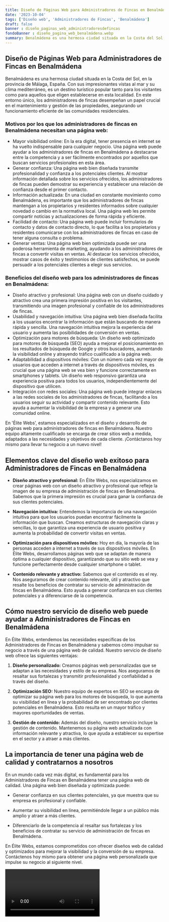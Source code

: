 ```yaml
---
title: Diseño de Páginas Web para Administradores de Fincas en Benalmádena
date: '2023-10-04'
tags: ['Diseño web', 'Administradores de Fincas', 'Benalmádena']
draft: false
banner : diseño_paginas_web_administradoresdefincas
fondoBanner : diseño_pagina_web_benalmádena.webp
summary: Benalmádena es una hermosa ciudad situada en la Costa del Sol, en la provincia de Málaga, España. Con sus impresionantes vistas al mar y su clima mediterráneo, es un destino turístico popular tanto para los visitantes como para aquellos que eligen establecerse en esta localidad. En este entorno único, los administradores de fincas desempeñan un papel crucial en el mantenimiento y gestión de las propiedades, asegurando un funcionamiento eficiente de las comunidades residenciales.
---
```


## Diseño de Páginas Web para Administradores de Fincas en Benalmádena

Benalmádena es una hermosa ciudad situada en la Costa del Sol, en la provincia de Málaga, España. Con sus impresionantes vistas al mar y su clima mediterráneo, es un destino turístico popular tanto para los visitantes como para aquellos que eligen establecerse en esta localidad. En este entorno único, los administradores de fincas desempeñan un papel crucial en el mantenimiento y gestión de las propiedades, asegurando un funcionamiento eficiente de las comunidades residenciales.

### Motivos por los que los administradores de fincas en Benalmádena necesitan una página web:

- Mayor visibilidad online: En la era digital, tener presencia en internet se ha vuelto indispensable para cualquier negocio. Una página web puede ayudar a los administradores de fincas en Benalmádena a destacarse entre la competencia y a ser fácilmente encontrados por aquellos que buscan servicios profesionales en esta área.
- Generar confianza: Una página web bien diseñada transmite profesionalidad y confianza a los potenciales clientes. Al mostrar información detallada sobre los servicios ofrecidos, los administradores de fincas pueden demostrar su experiencia y establecer una relación de confianza desde el primer contacto.
- Información actualizada: En una ciudad en constante movimiento como Benalmádena, es importante que los administradores de fincas mantengan a los propietarios y residentes informados sobre cualquier novedad o cambio en la normativa local. Una página web les permite compartir noticias y actualizaciones de forma rápida y eficiente.
- Facilidad de contacto: Una página web puede incluir formularios de contacto y datos de contacto directo, lo que facilita a los propietarios y residentes comunicarse con los administradores de fincas en caso de tener alguna consulta o problema.
- Generar ventas: Una página web bien optimizada puede ser una poderosa herramienta de marketing, ayudando a los administradores de fincas a convertir visitas en ventas. Al destacar los servicios ofrecidos, mostrar casos de éxito y testimonios de clientes satisfechos, se puede persuadir a los potenciales clientes a elegir sus servicios.

### Beneficios del diseño web para los administradores de fincas en Benalmádena:

- Diseño atractivo y profesional: Una página web con un diseño cuidado y atractivo crea una primera impresión positiva en los visitantes, transmitiendo una imagen profesional y confiable de los administradores de fincas.
- Usabilidad y navegación intuitiva: Una página web bien diseñada facilita a los usuarios encontrar la información que están buscando de manera rápida y sencilla. Una navegación intuitiva mejora la experiencia del usuario y aumenta las posibilidades de conversión en ventas.
- Optimización para motores de búsqueda: Un diseño web optimizado para motores de búsqueda (SEO) ayuda a mejorar el posicionamiento en los resultados de búsqueda de Google y otros buscadores, aumentando la visibilidad online y atrayendo tráfico cualificado a la página web.
- Adaptabilidad a dispositivos móviles: Con un número cada vez mayor de usuarios que acceden a internet a través de dispositivos móviles, es crucial que una página web se vea bien y funcione correctamente en smartphones y tablets. Un diseño web responsivo garantiza una experiencia positiva para todos los usuarios, independientemente del dispositivo que utilicen.
- Integración con redes sociales: Una página web puede integrar enlaces a las redes sociales de los administradores de fincas, facilitando a los usuarios seguir su actividad y compartir contenido relevante. Esto ayuda a aumentar la visibilidad de la empresa y a generar una comunidad online.

En 'Élite Webs', estamos especializados en el diseño y desarrollo de páginas web para administradores de fincas en Benalmádena. Nuestro equipo altamente cualificado se encarga de crear sitios web a medida, adaptados a las necesidades y objetivos de cada cliente. ¡Contáctanos hoy mismo para llevar tu negocio a un nuevo nivel!

<GifSeo />

<Cta />

## Elementos clave del diseño web exitoso para Administradores de Fincas en Benalmádena

- **Diseño atractivo y profesional:** En Élite Webs, nos especializamos en crear páginas web con un diseño atractivo y profesional que refleje la imagen de su empresa de administración de fincas en Benalmádena. Sabemos que la primera impresión es crucial para ganar la confianza de sus clientes potenciales.

- **Navegación intuitiva:** Entendemos la importancia de una navegación intuitiva para que los usuarios puedan encontrar fácilmente la información que buscan. Creamos estructuras de navegación claras y sencillas, lo que garantiza una experiencia de usuario positiva y aumenta la probabilidad de convertir visitas en ventas.

- **Optimización para dispositivos móviles:** Hoy en día, la mayoría de las personas acceden a internet a través de sus dispositivos móviles. En Élite Webs, desarrollamos páginas web que se adaptan de manera óptima a cualquier dispositivo, garantizando que su sitio web se vea y funcione perfectamente desde cualquier smartphone o tablet.

- **Contenido relevante y atractivo:** Sabemos que el contenido es el rey. Nos aseguramos de crear contenido relevante, útil y atractivo que resalte los beneficios de contratar su servicio de administración de fincas en Benalmádena. Esto ayuda a generar confianza en sus clientes potenciales y a diferenciarse de la competencia.

## Cómo nuestro servicio de diseño web puede ayudar a Administradores de Fincas en Benalmádena

En Élite Webs, entendemos las necesidades específicas de los Administradores de Fincas en Benalmádena y sabemos cómo impulsar su negocio a través de una página web de calidad. Nuestro servicio de diseño web ofrece las siguientes ventajas:

1. **Diseño personalizado:** Creamos páginas web personalizadas que se adaptan a las necesidades y estilo de su empresa. Nos aseguramos de resaltar sus fortalezas y transmitir profesionalidad y confiabilidad a través del diseño.

2. **Optimización SEO:** Nuestro equipo de expertos en SEO se encarga de optimizar su página web para los motores de búsqueda, lo que aumenta su visibilidad en línea y la probabilidad de ser encontrado por clientes potenciales en Benalmádena. Esto resulta en un mayor tráfico y mayores oportunidades de ventas.

3. **Gestión de contenido:** Además del diseño, nuestro servicio incluye la gestión de contenido. Mantenemos su página web actualizada con información relevante y atractiva, lo que ayuda a establecer su expertise en el sector y a atraer a más clientes.

## La importancia de tener una página web de calidad y contratarnos a nosotros

En un mundo cada vez más digital, es fundamental para los Administradores de Fincas en Benalmádena tener una página web de calidad. Una página web bien diseñada y optimizada puede:

- Generar confianza en sus clientes potenciales, ya que muestra que su empresa es profesional y confiable.

- Aumentar su visibilidad en línea, permitiéndole llegar a un público más amplio y atraer a más clientes.

- Diferenciarlo de la competencia al resaltar sus fortalezas y los beneficios de contratar su servicio de administración de fincas en Benalmádena.

En Élite Webs, estamos comprometidos con ofrecer diseños web de calidad y optimizados para mejorar la visibilidad y la conversión de su empresa. Contáctenos hoy mismo para obtener una página web personalizada que impulse su negocio al siguiente nivel.

<Video />

<CtaBot job='Administradores de Fincas' city='Benalmádena'/>

<Gmaps query='Benalmádena+españa+maps' />
